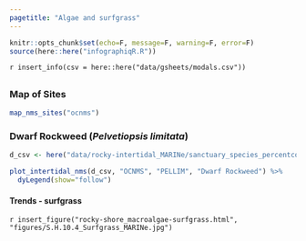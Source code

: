 ```yaml
---
pagetitle: "Algae and surfgrass"
---
```


```r
knitr::opts_chunk$set(echo=F, message=F, warning=F, error=F)
source(here::here("infographiqR.R"))
```

`r insert_info(csv = here::here("data/gsheets/modals.csv"))`

## {.tabset}

### Map of Sites

```r
map_nms_sites("ocnms")
```

### Dwarf Rockweed (_Pelvetiopsis limitata_) {.active}

```r
d_csv <- here("data/rocky-intertidal_MARINe/sanctuary_species_percentcover.csv")

plot_intertidal_nms(d_csv, "OCNMS", "PELLIM", "Dwarf Rockweed") %>% 
  dyLegend(show="follow")
```

#### Trends - surfgrass

`r insert_figure("rocky-shore_macroalgae-surfgrass.html", "figures/S.H.10.4_Surfgrass_MARINe.jpg")`
